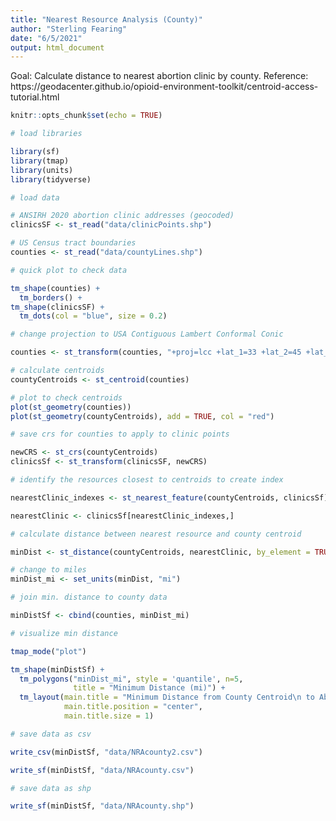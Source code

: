 ```yaml
---
title: "Nearest Resource Analysis (County)"
author: "Sterling Fearing"
date: "6/5/2021"
output: html_document
---
```


Goal: Calculate distance to nearest abortion clinic by county. 
Reference: https://geodacenter.github.io/opioid-environment-toolkit/centroid-access-tutorial.html

```r
knitr::opts_chunk$set(echo = TRUE)
```

```r
# load libraries

library(sf)
library(tmap)
library(units)
library(tidyverse)

```

```r
# load data

# ANSIRH 2020 abortion clinic addresses (geocoded)
clinicsSF <- st_read("data/clinicPoints.shp")

# US Census tract boundaries
counties <- st_read("data/countyLines.shp")
```
```r
# quick plot to check data

tm_shape(counties) +
  tm_borders() +
tm_shape(clinicsSF) +
  tm_dots(col = "blue", size = 0.2)
```

```r
# change projection to USA Contiguous Lambert Conformal Conic

counties <- st_transform(counties, "+proj=lcc +lat_1=33 +lat_2=45 +lat_0=39 +lon_0=-96 +x_0=0 +y_0=0 +datum=NAD83 +units=m +no_defs")

# calculate centroids 
countyCentroids <- st_centroid(counties)

# plot to check centroids
plot(st_geometry(counties))
plot(st_geometry(countyCentroids), add = TRUE, col = "red")

```


```r
# save crs for counties to apply to clinic points

newCRS <- st_crs(countyCentroids)
clinicsSf <- st_transform(clinicsSF, newCRS)

```

```r
# identify the resources closest to centroids to create index

nearestClinic_indexes <- st_nearest_feature(countyCentroids, clinicsSf)

nearestClinic <- clinicsSf[nearestClinic_indexes,]
```

```r
# calculate distance between nearest resource and county centroid

minDist <- st_distance(countyCentroids, nearestClinic, by_element = TRUE)

# change to miles 
minDist_mi <- set_units(minDist, "mi")

```

```r
# join min. distance to county data

minDistSf <- cbind(counties, minDist_mi)
```

```r
# visualize min distance 

tmap_mode("plot")

tm_shape(minDistSf) +
  tm_polygons("minDist_mi", style = 'quantile', n=5,
              title = "Minimum Distance (mi)") +
  tm_layout(main.title = "Minimum Distance from County Centroid\n to Abortion Clinic",
            main.title.position = "center",
            main.title.size = 1)
```


```r
# save data as csv

write_csv(minDistSf, "data/NRAcounty2.csv")

write_sf(minDistSf, "data/NRAcounty.csv")

# save data as shp

write_sf(minDistSf, "data/NRAcounty.shp")
```
